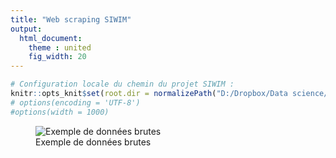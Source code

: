 ```yaml
---
title: "Web scraping SIWIM"
output: 
  html_document:
    theme : united
    fig_width: 20
---
```


```r
# Configuration locale du chemin du projet SIWIM :
knitr::opts_knit$set(root.dir = normalizePath("D:/Dropbox/Data science/Formation CEPE/Projet/GitHub/SiWIM-project")) 
# options(encoding = 'UTF-8')
#options(width = 1000)
```


<div style="width:1200px; height:700px; left: 50px;">
![Exemple de données brutes](img/Web_scrap_SIWIM.png)
</div>




